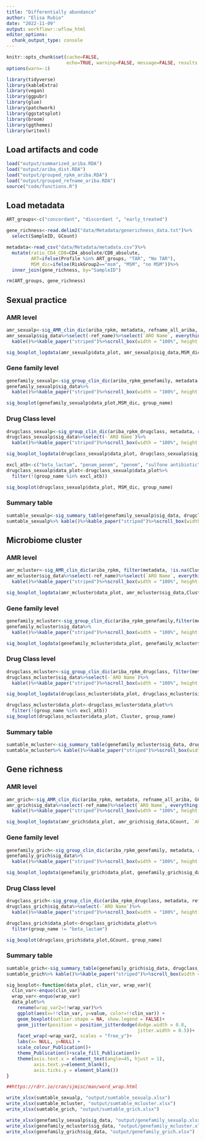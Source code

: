 ```yaml
---
title: "Differentially abundance"
author: "Elisa Rubio"
date: "2022-11-09"
output: workflowr::wflow_html
editor_options:
  chunk_output_type: console
---
```



```r
knitr::opts_chunk$set(cache=FALSE,
                      echo=TRUE, warning=FALSE, message=FALSE, results ='markup')
options(warn=-1)
```

```r
library(tidyverse)
library(kableExtra)
library(vegan)
library(ggpubr)
library(glue)
library(patchwork)
library(ggstatsplot)
library(broom)
library(ggthemes)
library(writexl)
```

## Load artifacts and  code
```r
load("output/summarized_ariba.RDA")
load("output/ariba_dist.RDA")
load("output/grouped_rpkm_ariba.RDA")
load("output/grouped_refname_ariba.RDA")
source("code/functions.R")
```

## Load metadata
```r
ART_groups<-c("concordant", "discordant ", "early_treated")

gene_richness<-read.delim2("data/Metadata/generichness_data.txt")%>%
  select(SampleID, GCount)

metadata<-read_csv("data/Metadata/metadata.csv")%>%
  mutate(ratio_CD4_CD8=CD4_absolute/CD8_absolute,
         ART=ifelse(Profile %in% ART_groups, "TAR", "No TAR"),
         MSM_dic=ifelse(RiskGroup2=="msm", "MSM", "no MSM"))%>%
  inner_join(gene_richness, by="SampleID")

rm(ART_groups, gene_richness)
```

## Sexual practice

### AMR level

```r
amr_sexualp<-sig_AMR_clin_dic(ariba_rpkm, metadata, refname_all_ariba, MSM_dic)
amr_sexualp$sig_data%>%select(-ref_name)%>%select(`ARO Name`, everything())%>%
  kable()%>%kable_paper("striped")%>%scroll_box(width = "100%", height = "500px")
```


```r
sig_boxplot_logdata(amr_sexualp$data_plot, amr_sexualp$sig_data,MSM_dic, `ARO Term`)
```


### Gene family level

```r
genefamily_sexualp<-sig_group_clin_dic(ariba_rpkm_genefamily, metadata, refname_ariba_genefamily, MSM_dic)
genefamily_sexualp$sig_data%>%
  kable()%>%kable_paper("striped")%>%scroll_box(width = "100%", height = "500px")
```

```r
sig_boxplot(genefamily_sexualp$data_plot,MSM_dic, group_name)
```


### Drug Class level

```r
drugclass_sexualp<-sig_group_clin_dic(ariba_rpkm_drugclass, metadata, refname_ariba_drugclass, MSM_dic)
drugclass_sexualp$sig_data%>%select(-`ARO Name`)%>%
  kable()%>%kable_paper("striped")%>%scroll_box(width = "100%", height = "500px")
```

```r
sig_boxplot_logdata(drugclass_sexualp$data_plot, drugclass_sexualp$sig_data,MSM_dic, group_name)
```

```r
excl_atb<-c("beta_lactam", "penam_penem", "penem", "sulfone antibiotic")
drugclass_sexualp$data_plot<-drugclass_sexualp$data_plot%>%
  filter(!(group_name %in% excl_atb))

sig_boxplot(drugclass_sexualp$data_plot, MSM_dic, group_name)
```

### Summary table

```r
sumtable_sexualp<-sig_summary_table(genefamily_sexualp$sig_data, drugclass_sexualp$sig_data)
sumtable_sexualp%>% kable()%>%kable_paper("striped")%>%scroll_box(width = "100%", height = "500px")
```


## Microbiome cluster

### AMR level

```r
amr_mcluster<-sig_AMR_clin_dic(ariba_rpkm, filter(metadata, !is.na(Cluster)), refname_all_ariba, Cluster)
amr_mcluster$sig_data%>%select(-ref_name)%>%select(`ARO Name`, everything())%>%
  kable()%>%kable_paper("striped")%>%scroll_box(width = "100%", height = "500px")
```


```r
sig_boxplot_logdata(amr_mcluster$data_plot, amr_mcluster$sig_data,Cluster, `ARO Term`)
```


### Gene family level

```r
genefamily_mcluster<-sig_group_clin_dic(ariba_rpkm_genefamily,filter(metadata, !is.na(Cluster)), refname_ariba_genefamily, Cluster)
genefamily_mcluster$sig_data%>%
  kable()%>%kable_paper("striped")%>%scroll_box(width = "100%", height = "500px")
```

```r
sig_boxplot_logdata(genefamily_mcluster$data_plot, genefamily_mcluster$sig_data,Cluster, group_name)
```


### Drug Class level

```r
drugclass_mcluster<-sig_group_clin_dic(ariba_rpkm_drugclass, filter(metadata, !is.na(Cluster)), refname_ariba_drugclass, Cluster)
drugclass_mcluster$sig_data%>%select(-`ARO Name`)%>%
  kable()%>%kable_paper("striped")%>%scroll_box(width = "100%", height = "500px")
```

```r
sig_boxplot_logdata(drugclass_mcluster$data_plot, drugclass_mcluster$sig_data,Cluster, group_name)
```

```r
drugclass_mcluster$data_plot<-drugclass_mcluster$data_plot%>%
  filter(!(group_name %in% excl_atb))
sig_boxplot(drugclass_mcluster$data_plot, Cluster, group_name)
```

### Summary table

```r
sumtable_mcluster<-sig_summary_table(genefamily_mcluster$sig_data, drugclass_mcluster$sig_data)
sumtable_mcluster%>% kable()%>%kable_paper("striped")%>%scroll_box(width = "100%", height = "500px")
```



## Gene richness

### AMR level

```r
amr_grich<-sig_AMR_clin_dic(ariba_rpkm, metadata, refname_all_ariba, GCount)
amr_grich$sig_data%>%select(-ref_name)%>%select(`ARO Name`, everything())%>%
  kable()%>%kable_paper("striped")%>%scroll_box(width = "100%", height = "500px")
```


```r
sig_boxplot_logdata(amr_grich$data_plot, amr_grich$sig_data,GCount, `ARO Term`)
```


### Gene family level

```r
genefamily_grich<-sig_group_clin_dic(ariba_rpkm_genefamily, metadata, refname_ariba_genefamily, GCount)
genefamily_grich$sig_data%>%
  kable()%>%kable_paper("striped")%>%scroll_box(width = "100%", height = "500px")
```

```r
sig_boxplot_logdata(genefamily_grich$data_plot, genefamily_grich$sig_data,GCount, group_name)
```


### Drug Class level

```r
drugclass_grich<-sig_group_clin_dic(ariba_rpkm_drugclass, metadata, refname_ariba_drugclass, GCount)
drugclass_grich$sig_data%>%select(-`ARO Name`)%>%
  kable()%>%kable_paper("striped")%>%scroll_box(width = "100%", height = "500px")
```

```r
drugclass_grich$data_plot<-drugclass_grich$data_plot%>%
  filter(group_name != "beta_lactam")

sig_boxplot(drugclass_grich$data_plot,GCount, group_name)
```


### Summary table

```r
sumtable_grich<-sig_summary_table(genefamily_grich$sig_data, drugclass_grich$sig_data)
sumtable_grich%>% kable()%>%kable_paper("striped")%>%scroll_box(width = "100%", height = "500px")
```

```r
sig_boxplot<-function(data_plot, clin_var, wrap_var){
  clin_var<-enquo(clin_var)
  wrap_var<-enquo(wrap_var)
  data_plot%>%
    rename(wrap_var2=!!wrap_var)%>%
    ggplot(aes(x=!!clin_var, y=value, color=!!clin_var)) +
    geom_boxplot(outlier.shape = NA, show.legend = FALSE)+
    geom_jitter(position = position_jitterdodge(dodge.width = 0.8,
                                                jitter.width = 0.5))+
    facet_wrap(~wrap_var2, scales = "free_y")+
    labs(x= NULL, y=NULL) +
    scale_colour_Publication()+
    theme_Publication()+scale_fill_Publication()+
    theme(axis.text.x = element_text(angle=45, hjust = 1),
          axis.text.y=element_blank(),
          axis.ticks.y = element_blank())
}

```


```r
##https://rdrr.io/cran/sjmisc/man/word_wrap.html

write_xlsx(sumtable_sexualp, "output/sumtable_sexualp.xlsx")
write_xlsx(sumtable_mcluster, "output/sumtable_mcluster.xlsx")
write_xlsx(sumtable_grich, "output/sumtable_grich.xlsx")

write_xlsx(genefamily_sexualp$sig_data, "output/genefamily_sexualp.xlsx")
write_xlsx(genefamily_mcluster$sig_data, "output/genefamily_mcluster.xlsx")
write_xlsx(genefamily_grich$sig_data, "output/genefamily_grich.xlsx")
```

